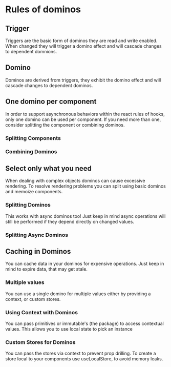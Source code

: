 
<Meta title="Domino/Rules" component={Component} />

# Rules of dominos

## Trigger
Triggers are the basic form of dominos they are read and write enabled. 
When changed they will trigger a domino effect and will cascade changes to dependent domnions.

<Canvas>
    <Story story={stories.Trigger} />
</Canvas>

## Domino
Dominos are derived from triggers, they exhibit the domino effect and will cascade changes to dependent dominos.

<Canvas>
    <Story story={stories.Domino} />
</Canvas>


## One domino per component
In order to support asynchronous behaviors within the react rules of hooks, only one domino can be used per component.
If you need more than one, consider splitting the component or combining dominos.

### Splitting Components

<Canvas>
    <Story story={stories.SplittingComponents} />
</Canvas>

### Combining Dominos

<Canvas>
    <Story story={stories.CombiningDominos} />
</Canvas>

## Select only what you need
When dealing with complex objects dominos can cause excessive rendering. 
To resolve rendering problems you can split using basic dominos and memoize components.

### Splitting Dominos

<Canvas>
    <Story story={stories.SplittingDominos} />
</Canvas>

This works with async dominos too! 
Just keep in mind async operations will still be performed if they depend directly on changed values.

### Splitting Async Dominos

<Canvas>
    <Story story={stories.SplittingAsyncDominos} />
</Canvas>

## Caching in Dominos

You can cache data in your dominos for expensive operations.
Just keep in mind to expire data, that may get stale.

<Canvas>
    <Story story={stories.Caching} />
</Canvas>

### Multiple values
You can use a single domino for multiple values either by providing a context, or custom stores.

### Using Context with Dominos

You can pass primitives or immutable's (the package) to access contextual values. This allows you to use local state to pick an instance

<Canvas>
    <Story story={stories.Context} />
</Canvas>

### Custom Stores for Dominos

You can pass the stores via context to prevent prop drilling.
To create a store local to your components use useLocalStore, to avoid memory leaks.

<Canvas>
    <Story story={stories.CustomStores} />
</Canvas>



